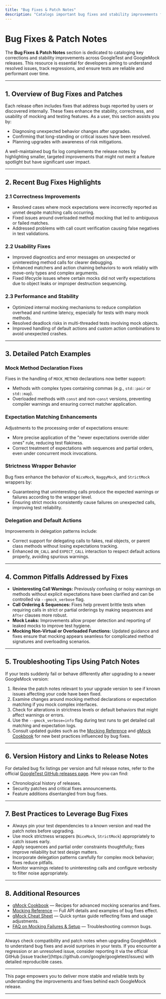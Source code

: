 ```yaml
---
title: "Bug Fixes & Patch Notes"
description: "Catalogs important bug fixes and stability improvements for each release. This section helps developers diagnose changes in behavior, and assures them that long-standing or blocking issues may have been resolved."
---
```


# Bug Fixes & Patch Notes

The **Bug Fixes & Patch Notes** section is dedicated to cataloging key corrections and stability improvements across GoogleTest and GoogleMock releases. This resource is essential for developers aiming to understand resolved issues, track regressions, and ensure tests are reliable and performant over time.

---

## 1. Overview of Bug Fixes and Patches

Each release often includes fixes that address bugs reported by users or discovered internally. These fixes enhance the stability, correctness, and usability of mocking and testing features. As a user, this section assists you by:

- Diagnosing unexpected behavior changes after upgrades.
- Confirming that long-standing or critical issues have been resolved.
- Planning upgrades with awareness of risk mitigations.

A well-maintained bug fix log complements the release notes by highlighting smaller, targeted improvements that might not merit a feature spotlight but have significant user impact.

---

## 2. Recent Bug Fixes Highlights

### 2.1 Correctness Improvements

- Resolved cases where mock expectations were incorrectly reported as unmet despite matching calls occurring.
- Fixed issues around overloaded method mocking that led to ambiguous or failed matches.
- Addressed problems with call count verification causing false negatives in test validations.

### 2.2 Usability Fixes

- Improved diagnostics and error messages on unexpected or uninteresting method calls for clearer debugging.
- Enhanced matchers and action chaining behaviors to work reliably with move-only types and complex arguments.
- Fixed lifecycle issues where certain mocks did not verify expectations due to object leaks or improper destruction sequencing.

### 2.3 Performance and Stability

- Optimized internal mocking mechanisms to reduce compilation overhead and runtime latency, especially for tests with many mock methods.
- Resolved deadlock risks in multi-threaded tests involving mock objects.
- Improved handling of default actions and custom action combinations to avoid unexpected crashes.

---

## 3. Detailed Patch Examples

### Mock Method Declaration Fixes

Fixes in the handling of `MOCK_METHOD` declarations now better support:

- Methods with complex types containing commas (e.g., `std::pair` or `std::map`).
- Overloaded methods with `const` and non-`const` versions, preventing compiler warnings and ensuring correct matcher application.

### Expectation Matching Enhancements

Adjustments to the processing order of expectations ensure:

- More precise application of the "newer expectations override older ones" rule, reducing test flakiness.
- Correct treatment of expectations with sequences and partial orders, even under concurrent mock invocations.

### Strictness Wrapper Behavior

Bug fixes enhance the behavior of `NiceMock`, `NaggyMock`, and `StrictMock` wrappers by:

- Guaranteeing that uninteresting calls produce the expected warnings or failures according to the wrapper level.
- Ensuring strict mocks consistently cause failures on unexpected calls, improving test reliability.

### Delegation and Default Actions

Improvements in delegation patterns include:

- Correct support for delegating calls to fakes, real objects, or parent class methods without losing expectations tracking.
- Enhanced `ON_CALL` and `EXPECT_CALL` interaction to respect default actions properly, avoiding spurious warnings.

---

## 4. Common Pitfalls Addressed by Fixes

- **Uninteresting Call Warnings:** Previously confusing or noisy warnings on methods without explicit expectations have been clarified and can be controlled via `--gmock_verbose` flag.
- **Call Ordering & Sequences:** Fixes help prevent brittle tests when requiring calls in strict or partial orderings by making sequences and `After` clauses more robust.
- **Mock Leaks:** Improvements allow proper detection and reporting of leaked mocks to improve test hygiene.
- **Mocking Non-Virtual or Overloaded Functions:** Updated guidance and fixes ensure that mocking appears seamless for complicated method signatures and overloading scenarios.

---

## 5. Troubleshooting Tips Using Patch Notes

If your tests suddenly fail or behave differently after upgrading to a newer GoogleMock version:

1. Review the patch notes relevant to your upgrade version to see if known issues affecting your code have been fixed.
2. Examine changes around mocking method declarations or expectation matching if you mock complex interfaces.
3. Check for alterations in strictness levels or default behaviors that might affect warnings or errors.
4. Use the `--gmock_verbose=info` flag during test runs to get detailed call matching and expectation logs.
5. Consult updated guides such as the [Mocking Reference](reference/mocking.md) and [gMock Cookbook](docs/gmock_cook_book.md) for new best practices influenced by bug fixes.

---

## 6. Version History and Links to Release Notes

For detailed bug fix listings per version and full release notes, refer to the official [GoogleTest GitHub releases page](https://github.com/google/googletest/releases). Here you can find:

- Chronological history of releases.
- Security patches and critical fixes announcements.
- Feature additions disentangled from bug fixes.

---

## 7. Best Practices to Leverage Bug Fixes

- Always pin your test dependencies to a known version and read the patch notes before upgrading.
- Use mock strictness wrappers (`NiceMock`, `StrictMock`) appropriately to catch issues early.
- Apply sequences and partial order constraints thoughtfully; fixes improve reliability but test design matters.
- Incorporate delegation patterns carefully for complex mock behavior; fixes reduce pitfalls.
- Monitor warnings related to uninteresting calls and configure verbosity to filter noise appropriately.

---

## 8. Additional Resources

- [gMock Cookbook](docs/gmock_cook_book.md) — Recipes for advanced mocking scenarios and fixes.
- [Mocking Reference](reference/mocking.md) — Full API details and examples of bug fixes effect.
- [gMock Cheat Sheet](docs/gmock_cheat_sheet.md) — Quick syntax guide reflecting fixes and usage adjustments.
- [FAQ on Mocking Failures & Setup](faq/common-issues-solutions/mocking-failures.mdx) — Troubleshooting common bugs.

---

<Tip>
Always check compatibility and patch notes when upgrading GoogleMock to understand bug fixes and avoid surprises in your tests.
</Tip>

<Note>
If you encounter a regression or an unresolved issue, consider reporting it via the official GitHub [issue tracker](https://github.com/google/googletest/issues) with detailed reproducible cases.
</Note>

---

This page empowers you to deliver more stable and reliable tests by understanding the improvements and fixes behind each GoogleMock release.

---